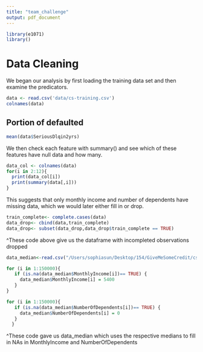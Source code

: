 ```yaml
---
title: "team_challenge"
output: pdf_document
---
```


```r
library(e1071)
library()
```
# Data Cleaning

We began our analysis by first loading the training data set and then examine the predicators.

```r
data <- read.csv('data/cs-training.csv')
colnames(data)
```

## Portion of defaulted
```r
mean(data$SeriousDlqin2yrs)
```


We then check each feature with summary() and see which of these features have null data and how many.

```r
data_col <- colnames(data)
for(i in 2:12){
  print(data_col[i])
  print(summary(data[,i]))
}
```
This suggests that only monthly income and number of dependents have missing data, which we would later either fill in or drop.


```r
train_complete<- complete.cases(data)
data_drop<- cbind(data,train_complete)
data_drop<- subset(data_drop,data_drop$train_complete == TRUE)
```
^These code above give us the dataframe with incompleted observations dropped 

```r
data_median<-read.csv("/Users/sophiasun/Desktop/154/GiveMeSomeCredit/cs-training.csv",header= TRUE,sep=",")

for (i in 1:150000){
   if (is.na(data_median$MonthlyIncome[i])== TRUE) {
     data_median$MonthlyIncome[i] = 5400
   }
}

for (i in 1:150000){
   if (is.na(data_median$NumberOfDependents[i])== TRUE) {
     data_median$NumberOfDependents[i] = 0
   }
  }

```
^These code gave us data_median which uses the respective medians to fill in NAs in MonthlyIncome and NumberOfDependents
